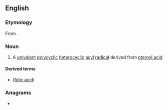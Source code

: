 ==English==

===Etymology===
From {{suffix|pteridine|oyl|alt1=pter(idine)|lang=en}}.

===Noun===
{{en-noun}}

# {{lb|en|organic chemistry}} A [[univalent]] [[polycyclic]] [[heterocyclic]] [[acyl]] [[radical]] derived from [[pteroyl acid]]

====Derived terms====
* {{l|en|pteroyl glutamic acid}} ([[folic acid]])

===Anagrams===
* {{l|en|protyle}}